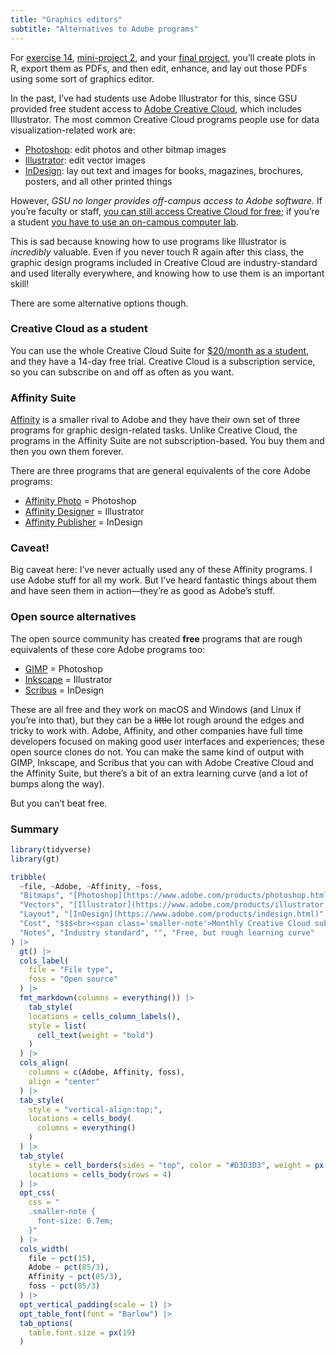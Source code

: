 ```yaml
---
title: "Graphics editors"
subtitle: "Alternatives to Adobe programs"
---
```


For [exercise 14](/assignment/14-exercise.qmd), [mini-project 2](/assignment/02-mini-project.qmd), and your [final project](/assignment/final-project.qmd), you'll create plots in R, export them as PDFs, and then edit, enhance, and lay out those PDFs using some sort of graphics editor. 

In the past, I've had students use Adobe Illustrator for this, since GSU provided free student access to [Adobe Creative Cloud](https://www.adobe.com/creativecloud.html), which includes Illustrator. The most common Creative Cloud programs people use for data visualization-related work are:

- [Photoshop](https://www.adobe.com/products/photoshop.html): edit photos and other bitmap images
- [Illustrator](https://www.adobe.com/products/illustrator.html): edit vector images
- [InDesign](https://www.adobe.com/products/indesign.html): lay out text and images for books, magazines, brochures, posters, and all other printed things

However, *GSU no longer provides off-campus access to Adobe software.* If you're faculty or staff, [you can still access Creative Cloud for free](https://technology.gsu.edu/technology-services/productivity-collaboration/adobe-creative-cloud/); if you're a student [you have to use an on-campus computer lab](https://technology.gsu.edu/technology-services/productivity-collaboration/adobe-creative-cloud/).

This is sad because knowing how to use programs like Illustrator is *incredibly* valuable. Even if you never touch R again after this class, the graphic design programs included in Creative Cloud are industry-standard and used literally everywhere, and knowing how to use them is an important skill!

There are some alternative options though.

### Creative Cloud as a student

You can use the whole Creative Cloud Suite for [$20/month as a student](https://www.adobe.com/creativecloud/buy/students.html), and they have a 14-day free trial. Creative Cloud is a subscription service, so you can subscribe on and off as often as you want.


### Affinity Suite

[Affinity](https://affinity.serif.com/en-us/) is a smaller rival to Adobe and they have their own set of three programs for graphic design-related tasks. Unlike Creative Cloud, the programs in the Affinity Suite are not subscription-based. You buy them and then you own them forever.

There are three programs that are general equivalents of the core Adobe programs:

- [Affinity Photo](https://affinity.serif.com/en-us/photo/) = Photoshop
- [Affinity Designer](https://affinity.serif.com/en-us/designer/) = Illustrator
- [Affinity Publisher](https://affinity.serif.com/en-us/publisher/) = InDesign

::: {.callout-warning}
### Caveat!

Big caveat here: I've never actually used any of these Affinity programs. I use Adobe stuff for all my work. But I've heard fantastic things about them and have seen them in action—they're as good as Adobe's stuff.
:::


### Open source alternatives

The open source community has created **free** programs that are rough equivalents of these core Adobe programs too:

- [GIMP](https://www.gimp.org/) = Photoshop
- [Inkscape](https://inkscape.org/) = Illustrator
- [Scribus](https://www.scribus.net/) = InDesign

These are all free and they work on macOS and Windows (and Linux if you're into that), but they can be a ~~little~~ lot rough around the edges and tricky to work with. Adobe, Affinity, and other companies have full time developers focused on making good user interfaces and experiences; these open source clones do not. You can make the same kind of output with GIMP, Inkscape, and Scribus that you can with Adobe Creative Cloud and the Affinity Suite, but there's a bit of an extra learning curve (and a lot of bumps along the way). 

But you can't beat free.


### Summary

```r
library(tidyverse)
library(gt)

tribble(
  ~file, ~Adobe, ~Affinity, ~foss,
  "Bitmaps", "[Photoshop](https://www.adobe.com/products/photoshop.html)", "[Photo](https://affinity.serif.com/en-us/photo/)", "[GIMP](https://www.gimp.org/)",
  "Vectors", "[Illustrator](https://www.adobe.com/products/illustrator.html)", "[Designer](https://affinity.serif.com/en-us/designer/)", "[Inkscape](https://inkscape.org/)",
  "Layout", "[InDesign](https://www.adobe.com/products/indesign.html)", "[Publisher](https://affinity.serif.com/en-us/publisher/)", "[Scribus](https://www.scribus.net/)",
  "Cost", "$$$<br><span class='smaller-note'>Monthly Creative Cloud subscription</span>", "$<br><span class='smaller-note'>One-time purchase</span>", "Free",
  "Notes", "Industry standard", "", "Free, but rough learning curve"
) |> 
  gt() |> 
  cols_label(
    file = "File type",
    foss = "Open source"
  ) |> 
  fmt_markdown(columns = everything()) |> 
    tab_style(
    locations = cells_column_labels(),
    style = list(
      cell_text(weight = "bold")
    )
  ) |> 
  cols_align(
    columns = c(Adobe, Affinity, foss),
    align = "center"
  ) |> 
  tab_style(
    style = "vertical-align:top;",
    locations = cells_body(
      columns = everything()
    )
  ) |> 
  tab_style(
    style = cell_borders(sides = "top", color = "#D3D3D3", weight = px(3)),
    locations = cells_body(rows = 4)
  ) |> 
  opt_css(
    css = "
    .smaller-note {
      font-size: 0.7em;
    }"
  ) |> 
  cols_width(
    file ~ pct(15),
    Adobe ~ pct(85/3),
    Affinity ~ pct(85/3),
    foss ~ pct(85/3)
  ) |> 
  opt_vertical_padding(scale = 1) |> 
  opt_table_font(font = "Barlow") |> 
  tab_options(
    table.font.size = px(19)
  )
```

